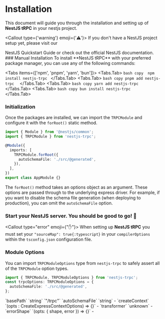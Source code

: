 
# Installation

This document will guide you through the installation and setting up of **NestJS tRPC** in your nestjs project.

<Callout type={'warning'} emoji={'⚠️'}>
  If you don't have a NestJS project setup yet, please visit our
  <Link href="/docs/nestjs" className="underline">NestJS Quickstart Guide</Link>
  or check out the official
  <Link href="https://docs.nestjs.com" target={'_blank'} className="underline">NestJS documentation</Link>.
</Callout>

<Steps>
  ### Manual Installation
  To install **NestJS tRPC** with your preferred package manager, you can use any of the following commands:

<Tabs items={['npm', 'pnpm', 'yarn', 'bun']}>
  <Tabs.Tab>
    ```bash copy 
    npm install nestjs-trpc
    ```
  </Tabs.Tab>
  <Tabs.Tab>
    ```bash copy
    pnpm add nestjs-trpc 
    ```
  </Tabs.Tab>
  <Tabs.Tab>
    ```bash copy
    yarn add nestjs-trpc 
    ```
   </Tabs.Tab>
  <Tabs.Tab>
    ```bash copy
    bun install nestjs-trpc 
    ```
   </Tabs.Tab>
</Tabs>

### Initialization

Once the packages are installed, we can import the `TRPCModule` and configure it with the `forRoot()` static method.

```typescript filename="app.module.ts"
import { Module } from '@nestjs/common';
import { TRPCModule } from 'nestjs-trpc';

@Module({
  imports: [
    TRPCModule.forRoot({
      autoSchemaFile: './src/@generated',
    }),
  ],
})
export class AppModule {}
```

The `forRoot()` method takes an options object as an argument. These options are passed through to the underlying express driver. For example, if you want to disable the schema file generation (when deploying to production), you can omit the `autoSchemaFile` option.

### Start your NestJS server. You should be good to go! 🎉

</Steps>

<Callout type="error" emoji={"✋"}>
  When setting up **NestJS tRPC** you must set your `"sourceMap": true{:typescript}` in your `compilerOptions` within the `tsconfig.json` configuration file.
</Callout>

### Module Options

You can import `TRPCModuleOptions` type from `nestjs-trpc` to safely assert all of the `TRPCModule` option types.

```typescript
import { TRPCModule, TRPCModuleOptions } from 'nestjs-trpc';
const trpcOptions: TRPCModuleOptions = {
  autoSchemaFile: './src/@generated',
};
```

<Table columns={['Prop', 'Type', 'Default']}>
  <Table.Row>
    <Table.Cell icon>`basePath`</Table.Cell>
    <Table.Cell>`string`</Table.Cell>
    <Table.Cell>`"/trpc"`</Table.Cell>
  </Table.Row>
  <Table.Row>
    <Table.Cell icon>`autoSchemaFile`</Table.Cell>
    <Table.Cell>`string`</Table.Cell>
    <Table.Cell>-</Table.Cell>
  </Table.Row>
  <Table.Row>
    <Table.Cell icon>`createContext`</Table.Cell>
    <Table.Cell>`(opts : CreateExpressContextOptions) => {}`</Table.Cell>
    <Table.Cell>-</Table.Cell>
  </Table.Row>
  <Table.Row>
    <Table.Cell icon>`transformer`</Table.Cell>
    <Table.Cell>`unknown`</Table.Cell>
    <Table.Cell>-</Table.Cell>
  </Table.Row>
  <Table.Row>
    <Table.Cell icon>`errorShape`</Table.Cell>
    <Table.Cell>`(opts: { shape, error }) => {}`</Table.Cell>
    <Table.Cell>-</Table.Cell>
  </Table.Row>
</Table>
